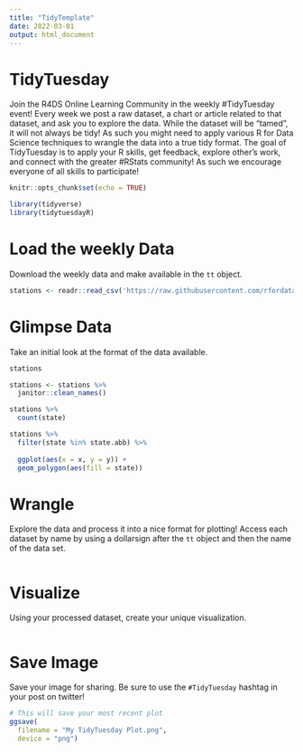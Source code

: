 ```yaml
---
title: "TidyTemplate"
date: 2022-03-01
output: html_document
---
```


# TidyTuesday

Join the R4DS Online Learning Community in the weekly #TidyTuesday event!
Every week we post a raw dataset, a chart or article related to that dataset, and ask you to explore the data.
While the dataset will be “tamed”, it will not always be tidy! As such you might need to apply various R for Data Science techniques to wrangle the data into a true tidy format.
The goal of TidyTuesday is to apply your R skills, get feedback, explore other’s work, and connect with the greater #RStats community!
As such we encourage everyone of all skills to participate!

```r

knitr::opts_chunk$set(echo = TRUE)

library(tidyverse)
library(tidytuesdayR)

```

# Load the weekly Data

Download the weekly data and make available in the `tt` object.

```r

stations <- readr::read_csv('https://raw.githubusercontent.com/rfordatascience/tidytuesday/master/data/2022/2022-03-01/stations.csv')

```


# Glimpse Data

Take an initial look at the format of the data available.

```r
stations
```


```r

stations <- stations %>% 
  janitor::clean_names()

stations %>% 
  count(state)

stations %>% 
  filter(state %in% state.abb) %>% 
  
  ggplot(aes(x = x, y = y)) +
  geom_polygon(aes(fill = state))
```

# Wrangle

Explore the data and process it into a nice format for plotting! Access each dataset by name by using a dollarsign after the `tt` object and then the name of the data set.

```r


```


# Visualize

Using your processed dataset, create your unique visualization.

```r


  
```

# Save Image

Save your image for sharing. Be sure to use the `#TidyTuesday` hashtag in your post on twitter! 

```r

# This will save your most recent plot
ggsave(
  filename = "My TidyTuesday Plot.png",
  device = "png")

```
